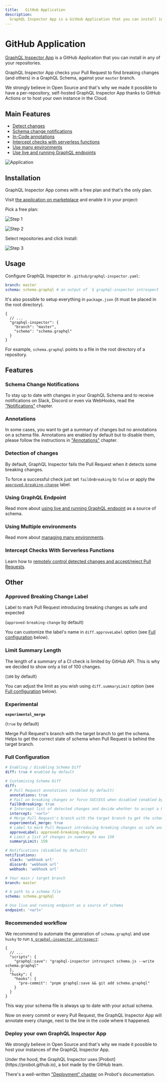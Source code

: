 ```yaml
---
title:   GitHub Application
description:
  GraphQL Inspector App is a GitHub Application that you can install in any of your repositories.
---
```



# GitHub Application

[GraphQL Inspector App](https://github.com/apps/graphql-inspector) is a GitHub Application that you
can install in any of your repositories.

GraphQL Inspector App checks your Pull Request to find breaking changes (and others) in a GraphQL
Schema, against your `master` branch.

We strongly believe in Open Source and that's why we made it possible to have a per-repository,
self-hosted GraphQL Inspector App thanks to GitHub Actions or to host your own instance in the
Cloud.

## Main Features

- [Detect changes](#detection-of-changes)
- [Schema change notifications](#schema-change-notifications)
- [In-Code annotations](#annotations)
- [Intercept checks with serverless functions](../recipes/intercept)
- [Use many environments](../recipes/environments)
- [Use live and running GraphQL endpoints](../recipes/endpoints)

![Application](/assets/img/github/app-action.jpg)

## Installation

GraphQL Inspector App comes with a free plan and that's the only plan.

Visit [the application on marketplace](https://github.com/marketplace/graphql-inspector) and enable
it in your project:

Pick a free plan:

![Step 1](/assets/img/github/app-setup-plan.jpg)

![Step 2](/assets/img/github/app-install.jpg)

Select repositories and click Install:

![Step 3](/assets/img/github/app-repositories.jpg)

## Usage

Configure GraphQL Inspector in `.github/graphql-inspector.yaml`:

```yaml
branch: master
schema: schema.graphql # an output of `$ graphql-inspector introspect ...`
```

It's also possible to setup everything in `package.json` (it must be placed in the root directory).

```jsonc
{
  // ...
  "graphql-inspector": {
    "branch": "master",
    "schema": "schema.graphql"
  }
}
```

For example, `schema.graphql` points to a file in the root directory of a repository.

## Features

### Schema Change Notifications

To stay up to date with changes in your GraphQL Schema and to receive notifications on Slack,
Discord or even via WebHooks, read the ["Notifications"](../essentials/notifications) chapter.

### Annotations

In some cases, you want to get a summary of changes but no annotations on a schema file. Annotations
are enabled by default but to disable them, please follow the instructions in
["Annotations"](../recipes/annotations) chapter.

### Detection of changes

By default, GraphQL Inspector fails the Pull Request when it detects some breaking changes.

To force a successful check just set `failOnBreaking` to `false` or apply the
[`approved-breaking-change`](#approved-breaking-change-label) label.

### Using GraphQL Endpoint

Read more about [using live and running GraphQL endpoint](../recipes/endpoints) as a source of
schema.

### Using Multiple environments

Read more about [managing many environments](../recipes/environments).

### Intercept Checks With Serverless Functions

Learn how to
[remotely control detected changes and accept/reject Pull Requests](../recipes/intercept).

## Other

### Approved Breaking Change Label

Label to mark Pull Request introducing breaking changes as safe and expected

(`approved-breaking-change` by default)

You can customize the label's name in `diff.approveLabel` option (see
[Full configuration](#full-configuration) below).

### Limit Summary Length

The length of a summary of a CI check is limited by GitHub API. This is why we decided to show only
a list of 100 changes.

(`100` by default)

You can adjust the limit as you wish using `diff.summaryLimit` option (see
[Full configuration](#full-configuration) below).

### Experimental

**`experimental_merge`**

(`true` by default)

Merge Pull Request's branch with the target branch to get the schema. Helps to get the correct state
of schema when Pull Request is behind the target branch.

### Full Configuration

```yaml
# Enabling / Disabling Schema Diff
diff: true # enabled by default

# Customizing Schema Diff
diff:
  # Pull Request annotations (enabled by default)
  annotations: true
  # Fail on breaking changes or force SUCCESS when disabled (enabled by default)
  failOnBreaking: true
  # Intercept list of detected changes and decide whether to accept a Pull Request
  intercept: '<url>'
  # Merge Pull Request's branch with the target branch to get the schema (enabled by default)
  experimental_merge: true
  # Label to mark Pull Request introducing breaking changes as safe and expected ('approved-breaking-change' by default)
  approveLabel: approved-breaking-change
  # Limit a list of changes in summary to max 150
  summaryLimit: 150

# Notifications (disabled by default)
notifications:
  slack: 'webhook url'
  discord: 'webhook url'
  webhook: 'webhook url'

# Your main / target branch
branch: master

# A path to a schema file
schema: schema.graphql

# Use live and running endpoint as a source of schema
endpoint: '<url>'
```

### Recommended workflow

We recommend to automate the generation of `schema.graphql` and use `husky` to run
[`$ graphql-inspector introspect`](../essentials/introspect):

```jsonc
{
  // ...
  "scripts": {
    "graphql:save": "graphql-inspector introspect schema.js --write schema.graphql"
  },
  "husky": {
    "hooks": {
      "pre-commit": "pnpm graphql:save && git add schema.graphql"
    }
  }
}
```

This way your schema file is always up to date with your actual schema.

Now on every commit or every Pull Request, the GraphQL Inspector App will annotate every change,
next to the line in the code where it happened.

### Deploy your own GraphQL Inspector App

We strongly believe in Open Source and that's why we made it possible to host your instances of the
GraphQL Inspector App.

<Callout>
  Under the hood, the GraphQL Inspector uses [Probot](https://probot.github.io), a bot made by the
  GitHub team.
</Callout>

There's a well-written ["Deployment" chapter](https://probot.github.io/docs/deployment) on Probot's
documentation.
